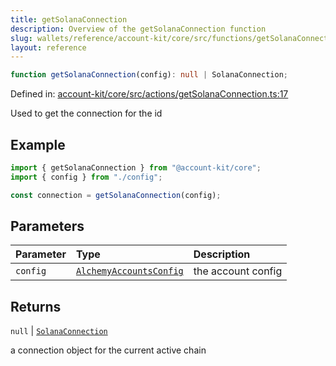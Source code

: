 ```yaml
---
title: getSolanaConnection
description: Overview of the getSolanaConnection function
slug: wallets/reference/account-kit/core/src/functions/getSolanaConnection
layout: reference
---
```


```ts
function getSolanaConnection(config): null | SolanaConnection;
```

Defined in: [account-kit/core/src/actions/getSolanaConnection.ts:17](https://github.com/alchemyplatform/aa-sdk/blob/49e74eee8606f480b200b4612d00d950da8a8742/account-kit/core/src/actions/getSolanaConnection.ts#L17)

Used to get the connection for the id

## Example

```ts
import { getSolanaConnection } from "@account-kit/core";
import { config } from "./config";

const connection = getSolanaConnection(config);
```

## Parameters

| Parameter | Type                                                                 | Description        |
| :-------- | :------------------------------------------------------------------- | :----------------- |
| `config`  | [`AlchemyAccountsConfig`](../type-aliases/AlchemyAccountsConfig.mdx) | the account config |

## Returns

`null` | [`SolanaConnection`](../type-aliases/SolanaConnection.mdx)

a connection object for the current active chain
